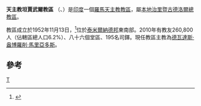 {{noteTA
|G1=TO
|1=zh-cn:本地治里;zh-hk:本地治里;zh-tw:朋迪治里;
|2=zh-cn:泰米尔纳德;zh-sg:淡米尔纳德;zh-hk:泰米爾納德;zh-tw:坦米爾那都;
}}
{{Infobox Roman Catholic diocese
|Roman Catholic Diocese of = 坦賈武爾教區
|Latin name of diocese = Dioecesis Taniorensis
|image =
|caption =
|location = [[印度|印度]]
|territory = [[泰米爾納德邦|泰米爾納德邦]]東南部
|population = 260,800
|rite = 拉丁禮
|patron =
|province = 本地治里暨古德洛爾
|established = 1952年
|cathedral = 耶穌聖心主教座堂
|co-cathedral =
|leadership = 主教
|website =[http://tanjorediocese.org/ 官方網頁]
|教宗 =
|metropolitan =
|ordinary = 德瓦達斯‧盎博羅削‧馬里亞多斯
|coadjutor bishop =
|auxiliary =
}}

'''天主教坦賈武爾教區''' （{{lang-la|Dioecesis Taniorensis}}、{{lang-en|Diocese of Tanjoren}}）是[[印度|印度]]一個[[羅馬天主教|羅馬天主教]][[教區|教區]]，屬[[天主教本地治里暨古德洛爾總教區|本地治里暨古德洛爾總教區]]。

教區成立於1952年11月13日，<ref>{{cite journal
|journal=[[宗座公報|宗座公報]]
|publisher=[[梵蒂岡出版社|梵蒂岡出版社]]
|date=1953年
|volume=45
|title=''Ex primaevae Ecclesiae''
|page=214
|url=http://www.vatican.va/archive/aas/documents/AAS%2045%20%5B1953%5D%20-%20ocr.pdf
|access-date=2013-12-11
|archive-date=2010-03-27
|archive-url=https://web.archive.org/web/20100327065805/http://www.vatican.va/archive/aas/documents/AAS%2045%20%5B1953%5D%20-%20ocr.pdf
|dead-url=no
}}</ref>位於[[泰米爾納德邦|泰米爾納德邦]]東南部。2010年有教友260,800人（佔轄區總人口6.2%）、八十六個堂區、195名司鐸。現任教區主教為[[德瓦達斯‧盎博羅削‧馬里亞多斯|德瓦達斯‧盎博羅削‧馬里亞多斯]]。

==參考==
{{reflist}}

[[Category:印度天主教教區|T]]